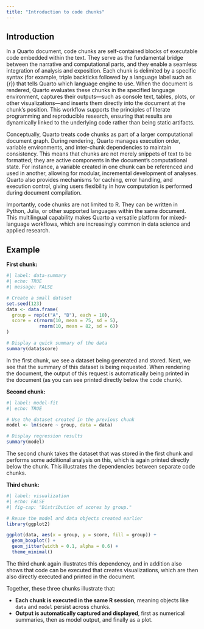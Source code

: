 ```yaml
---
title: "Introduction to code chunks"
---
```


## Introduction

In a Quarto document, code chunks are self-contained blocks of executable code embedded within the text. They serve as the fundamental bridge between the narrative and computational parts, and they enable a seamless integration of analysis and exposition. Each chunk is delimited by a specific syntax (for example, triple backticks followed by a language label such as {r}) that tells Quarto which language engine to use. When the document is rendered, Quarto evaluates these chunks in the specified language environment, captures their outputs—such as console text, tables, plots, or other visualizations—and inserts them directly into the document at the chunk’s position. This workflow supports the principles of literate programming and reproducible research, ensuring that results are dynamically linked to the underlying code rather than being static artifacts.

Conceptually, Quarto treats code chunks as part of a larger computational document graph. During rendering, Quarto manages execution order, variable environments, and inter-chunk dependencies to maintain consistency. This means that chunks are not merely snippets of text to be formatted; they are active components in the document’s computational state. For instance, a variable created in one chunk can be referenced and used in another, allowing for modular, incremental development of analyses. Quarto also provides mechanisms for caching, error handling, and execution control, giving users flexibility in how computation is performed during document compilation.

Importantly, code chunks are not limited to R. They can be written in Python, Julia, or other supported languages within the same document. This multilingual capability makes Quarto a versatile platform for mixed-language workflows, which are increasingly common in data science and applied research. 

## Example

**First chunk:**
```r
#| label: data-summary
#| echo: TRUE
#| message: FALSE

# Create a small dataset
set.seed(123)
data <- data.frame(
  group = rep(c("A", "B"), each = 10),
  score = c(rnorm(10, mean = 75, sd = 5),
            rnorm(10, mean = 82, sd = 6))
)

# Display a quick summary of the data
summary(data$score)
```
In the first chunk, we see a dataset being generated and stored. Next, we see that the summary of this dataset is being requested. When rendering the document, the output of this request is automatically being printed in the document (as you can see printed directly below the code chunk).

**Second chunk:**
```r
#| label: model-fit
#| echo: TRUE

# Use the dataset created in the previous chunk
model <- lm(score ~ group, data = data)

# Display regression results
summary(model)
```
The second chunk takes the dataset that was stored in the first chunk and performs some additional analysis on this, which is again printed directly below the chunk. This illustrates the dependencies between separate code chunks.

**Third chunk:**
```r
#| label: visualization
#| echo: FALSE
#| fig-cap: "Distribution of scores by group."

# Reuse the model and data objects created earlier
library(ggplot2)

ggplot(data, aes(x = group, y = score, fill = group)) +
  geom_boxplot() +
  geom_jitter(width = 0.1, alpha = 0.6) +
  theme_minimal()
```

The third chunk again illustrates this dependency, and in addition also shows that code can be executed that creates visualizations, which are then also directly executed and printed in the document. 

Together, these three chunks illustrate that:

* **Each chunk is executed in the same R session**, meaning objects like `data` and `model` persist across chunks.
* **Output is automatically captured and displayed**, first as numerical summaries, then as model output, and finally as a plot.

